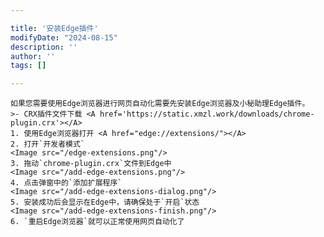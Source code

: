 ```yaml
---

title: '安装Edge插件'
modifyDate: "2024-08-15"
description: ''
author: ''
tags: []

---
```









<DocsLayout title={frontmatter.title} modifyDate={frontmatter.modifyDate}>

    如果您需要使用Edge浏览器进行网页自动化需要先安装Edge浏览器及小秘助理Edge插件。
    >- CRX插件文件下载 <A href='https://static.xmzl.work/downloads/chrome-plugin.crx'></A>
    1. 使用Edge浏览器打开 <A href="edge://extensions/"></A>
    2. 打开`开发者模式`
    <Image src="/edge-extensions.png"/>
    3. 拖动`chrome-plugin.crx`文件到Edge中
    <Image src="/add-edge-extensions.png"/>
    4. 点击弹窗中的`添加扩展程序`
    <Image src="/add-edge-extensions-dialog.png"/>
    5. 安装成功后会显示在Edge中，请确保处于`开启`状态
    <Image src="/add-edge-extensions-finish.png"/>
    6. `重启Edge浏览器`就可以正常使用网页自动化了
</DocsLayout>

